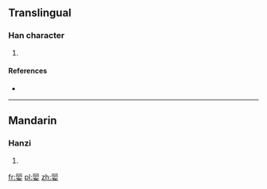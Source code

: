 ==Translingual==

===Han character===
{{Han char|rn=38|rad=女|as=08|sn=11|four=|canj=一一月月女 (MMBBV)}}

# {{defn|Han|sort=女08}}

====References====
* {{Han ref|kx=0265.260|dkj=06444|dj=0532.220|hdz=21056.130|uh=5A6F|ud=23151}}

----

==Mandarin==

===Hanzi===
{{cmn-hanzi|pin=[[lì]] ([[li4]])|wg=li<sup>4</sup>}}

# {{defn|Mandarin|sort=女08}}

[[fr:婯]]
[[pl:婯]]
[[zh:婯]]